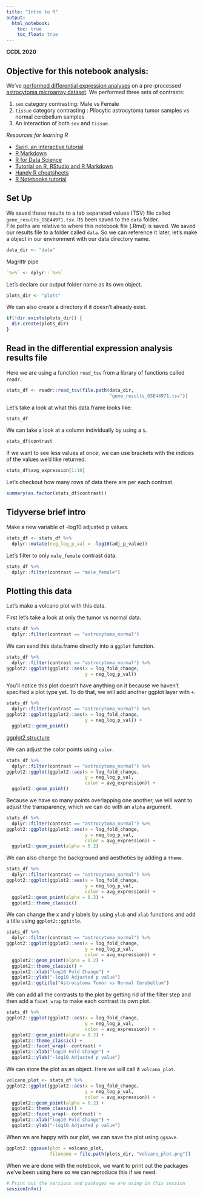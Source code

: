 ```yaml
---
title: "Intro to R"
output:   
  html_notebook: 
    toc: true
    toc_float: true
---
```


**CCDL 2020**

## Objective for this notebook analysis: 

We've [performed differential expression analyses](./scripts/00-setup-intro-to-R.R) on a pre-processed [astrocytoma microarray dataset](https://www.refine.bio/experiments/GSE44971/gene-expression-data-from-pilocytic-astrocytoma-tumour-samples-and-normal-cerebellum-controls).
We performed three sets of contrasts:  

1) `sex` category contrasting: Male vs Female  
2) `tissue` category contrasting : Pilocytic astrocytoma tumor samples vs normal cerebellum samples  
3) An interaction of both `sex` and `tissue`. 

*Resources for learning R* 

  - [Swirl, an interactive tutorial](https://swirlstats.com/)  
  - [R Markdown](http://rmarkdown.rstudio.com)
  - [R for Data Science](https://r4ds.had.co.nz/)  
  - [Tutorial on R, RStudio and R Markdown](https://ismayc.github.io/rbasics-book/)  
  - [Handy R cheatsheets](https://www.rstudio.com/resources/cheatsheets/)  
  - [R Notebooks tutorial](https://bookdown.org/yihui/rmarkdown/)  

## Set Up

We saved these results to a tab separated values (TSV) file called `gene_results_GSE44971.tsv`.
Its been saved to the `data` folder.  
File paths are relative to where this notebook file (.Rmd) is saved.
We saved our results file to a folder called `data`. 
So we can reference it later, let's make a object in our environment with our 
data directory name. 

```r
data_dir <- "data"
```

Magrittr pipe

```r
`%>%` <- dplyr::`%>%`
```

Let's declare our output folder name as its own object. 

```r
plots_dir <- "plots"
```

We can also create a directory if it doesn't already exist. 

```r
if(!dir.exists(plots_dir)) {
  dir.create(plots_dir)
}
```

## Read in the differential expression analysis results file

Here we are using a function `read_tsv` from a library of functions called `readr`. 

```r
stats_df <- readr::read_tsv(file.path(data_dir, 
                                      "gene_results_GSE44971.tsv"))
```

Let's take a look at what this data.frame looks like: 

```r
stats_df
```

We can take a look at a column individually by using a `$`. 

```r
stats_df$contrast
```

If we want to see less values at once, we can use brackets with the indices of the values we'd like returned.

```r
stats_df$avg_expression[1:10]
```

Let's checkout how many rows of data there are per each contrast.

```r
summary(as.factor(stats_df$contrast))
```

## Tidyverse brief intro 

Make a new variable of -log10 adjusted p values. 

```r
stats_df <- stats_df %>% 
  dplyr::mutate(neg_log_p_val = -log10(adj_p_value))
```

Let's filter to only `male_female` contrast data. 

```r
stats_df %>% 
  dplyr::filter(contrast == "male_female")
```

## Plotting this data

Let's make a volcano plot with this data. 

First let's take a look at only the tumor vs normal data. 

```r
stats_df %>% 
  dplyr::filter(contrast == "astrocytoma_normal") 
```

We can send this data.frame directly into a `ggplot` function. 

```r
stats_df %>% 
  dplyr::filter(contrast == "astrocytoma_normal") %>% 
ggplot2::ggplot(ggplot2::aes(x = log_fold_change, 
                             y = neg_log_p_val))
```

You'll notice this plot doesn't have anything on it because we haven't 
specified a plot type yet. 
To do that, we will add another ggplot layer with `+`. 

```r
stats_df %>% 
  dplyr::filter(contrast == "astrocytoma_normal") %>% 
ggplot2::ggplot(ggplot2::aes(x = log_fold_change, 
                             y = neg_log_p_val)) + 
  ggplot2::geom_point()
```

[ggplot2 structure](diagrams/ggplot_structure.png)

We can adjust the color points using `color`. 

```r
stats_df %>% 
  dplyr::filter(contrast == "astrocytoma_normal") %>% 
ggplot2::ggplot(ggplot2::aes(x = log_fold_change, 
                             y = neg_log_p_val, 
                             color = avg_expression)) + 
  ggplot2::geom_point()
```

Because we have so many points overlapping one another, we will want to adjust 
the transparency, which we can do with an `alpha` argument. 

```r
stats_df %>% 
  dplyr::filter(contrast == "astrocytoma_normal") %>% 
ggplot2::ggplot(ggplot2::aes(x = log_fold_change, 
                             y = neg_log_p_val, 
                             color = avg_expression)) + 
  ggplot2::geom_point(alpha = 0.2)
```

We can also change the background and aesthetics by adding a `theme`.

```r
stats_df %>% 
  dplyr::filter(contrast == "astrocytoma_normal") %>% 
ggplot2::ggplot(ggplot2::aes(x = log_fold_change, 
                             y = neg_log_p_val, 
                             color = avg_expression)) + 
  ggplot2::geom_point(alpha = 0.2) +
  ggplot2::theme_classic()
```

We can change the x and y labels by using `ylab` and `xlab` functions and add a
title using `ggplot2::ggtitle`.

```r
stats_df %>% 
  dplyr::filter(contrast == "astrocytoma_normal") %>% 
ggplot2::ggplot(ggplot2::aes(x = log_fold_change, 
                             y = neg_log_p_val, 
                             color = avg_expression)) + 
  ggplot2::geom_point(alpha = 0.2) + 
  ggplot2::theme_classic() + 
  ggplot2::xlab("log10 Fold Change") +
  ggplot2::ylab("-log10 Adjusted p value")
  ggplot2::ggtitle("Astrocytoma Tumor vs Normal Cerebellum")
```

We can add all the contrasts to the plot by getting rid of the filter step
and then add a `facet_wrap` to make each contrast its own plot. 

```r
stats_df %>% 
ggplot2::ggplot(ggplot2::aes(x = log_fold_change, 
                             y = neg_log_p_val, 
                             color = avg_expression)) + 
  ggplot2::geom_point(alpha = 0.2) + 
  ggplot2::theme_classic() + 
  ggplot2::facet_wrap(~ contrast) + 
  ggplot2::xlab("log10 Fold Change") +
  ggplot2::ylab("-log10 Adjusted p value")
```

We can store the plot as an object. 
Here we will call it `volcano_plot`. 

```r
volcano_plot <- stats_df %>% 
ggplot2::ggplot(ggplot2::aes(x = log_fold_change, 
                             y = neg_log_p_val, 
                             color = avg_expression)) + 
  ggplot2::geom_point(alpha = 0.2) + 
  ggplot2::theme_classic() + 
  ggplot2::facet_wrap(~ contrast) + 
  ggplot2::xlab("log10 Fold Change") +
  ggplot2::ylab("-log10 Adjusted p value")
```

When we are happy with our plot, we can save the plot using `ggsave`. 

```r
ggplot2::ggsave(plot = volcano_plot, 
                filename = file.path(plots_dir, "volcano_plot.png"))
```

When we are done with the notebook, we want to print out the packages we've been using here so
we can reproduce this if we need. 

```r
# Print out the versions and packages we are using in this session
sessionInfo()
```
